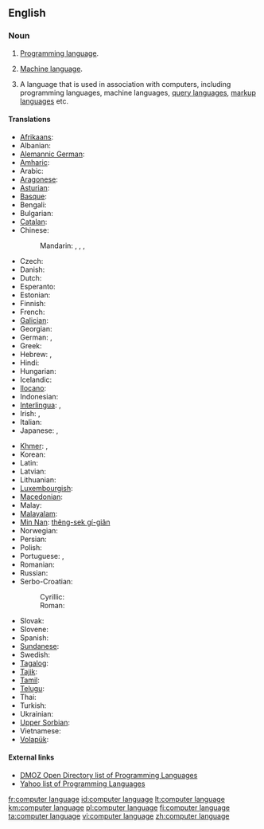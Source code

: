 {{wikipedia}}
==English==

===Noun===
{{en-noun|head=[[computer]] [[language]]}}

# {{context|programming|lang=en}} [[programming language|Programming language]].
# {{context|programming|lang=en}} [[machine language|Machine language]].
# {{context|programming|lang=en}} A language that is used in association with computers, including programming languages, machine languages, [[query language]]s, [[markup language]]s etc.

====Translations====
{{trans-top|programming language}}
* [[Afrikaans]]: {{t|af|programmeertaal}}
* Albanian: {{t|sq|gjuhë programimi}}
* [[Alemannic German]]: {{t|gsw|Programmiersprache|f}}
* [[Amharic]]: {{t|am|የፕሮግራም ቋንቋ|sc=Ethi}}
* Arabic: {{t|ar|لغة برمجة|f}}
* [[Aragonese]]: {{t|an|luengache de programazión|m}}
* [[Asturian]]: {{t|ast|llinguaxe de programación|f}}
* [[Basque]]: {{t|eu|programazio-lengoaia}}
* Bengali: {{t|bn|প্রোগ্রামিং ভাষা|sc=Beng}}
* Bulgarian: {{t|bg|език за програмиране|m}}
* [[Catalan]]: {{t|ca|llenguatge de programació|f}}
* Chinese:
*: Mandarin: {{t|cmn|計算機語言|sc=Hani}}, {{t|cmn|计算机语言|tr=jìsuànjī yǔyán|sc=Hani}}, {{t|cmn|編程語言|sc=Hani}}, {{t|cmn|编程语言|tr=biānchéng yǔyán|sc=Hani}}
* Czech: {{t|cs|programovací jazyk|m}}
* Danish: {{t|da|programmeringssprog|n}}
* Dutch: {{t+|nl|programmeertaal|f}}
* Esperanto: {{t|eo|programlingvo}}
* Estonian: {{t|et|programmeerimiskeel}}
* Finnish: {{t+|fi|ohjelmointikieli}}
* French: {{t|fr|langage informatique|m}}
* [[Galician]]: {{t|gl|linguaxe de programación|f}}
* Georgian: {{t|ka|პროგრამირების ენა|tr=programirebis ena|sc=Geor}}
* German: {{t+|de|Computersprache|f}}, {{t+|de|Programmiersprache|f}}
* Greek: {{t|el|γλώσσα προγραμματισμού|f|tr=ɤlósa proɤramatiʑmú}}
* Hebrew: {{t+|he|שפת תכנות|f|tr=S'fat Tikh'nut}}, {{t|he|שפות תיכנות|f-p|tr=S'fot Tikh'nut}}
* Hindi: {{t|hi|प्रोग्रामिंग भाषा}}
* Hungarian: {{t|hu|programozási nyelv}}
* Icelandic: {{t|is|forritunarmál|n}}
* [[Ilocano]]: {{t|ilo|lengguahe ti panangprograma}}
* Indonesian: {{t+|id|bahasa pemrograman}}
* [[Interlingua]]: {{t|ia|linguage computatorial}}, {{t|ia|linguage de programmation}}
* Irish: {{t|ga|teanga ríomhaire|f}}, {{t|ga|teanga ríomhaireachta|f}}
* Italian: {{t|it|linguaggio di programmazione|m}}
* Japanese: {{t|ja|計算機言語|tr=keisanki-gengo}}, {{t|ja|プログラミング言語|tr=puroguramingu gengo}}
{{trans-mid}}
* [[Khmer]]: {{t|km|ភាសាគណិតូបករណ៍|tr=phea sar kak net tob kor|sc=Khmr}}, {{t|km|ភាសាកុំព្យូទ័រ|tr=phea sar kom pyuu ter|sc=Khmr}}
* Korean: {{t|ko|프로그래밍 언어|tr=peurogeuraeming eoneo}}
* Latin: {{t|la|lingua programmandi|f}}
* Latvian: {{t|lv|programmēšanas valoda}}
* Lithuanian: {{t+|lt|programavimo kalba|f}}
* [[Luxembourgish]]: {{t|lb|Programméiersprooch|n}}
* [[Macedonian]]: {{t|mk|програмски јазик|m}}
* Malay: {{t|ms|bahasa pengaturcaraan}}
* [[Malayalam]]: {{t|ml|പ്രോഗ്രാമിംഗ് ഭാഷ|sc=Mlym}}
* [[Min Nan]]: [[thêng-sek gí-giân]]
* Norwegian: {{t+|no|programmeringsspråk|n}}
* Persian: {{t|fa|زبانهای برنامهنویسی}}
* Polish: {{t+|pl|język programowania|m}}
* Portuguese: {{t|pt|linguagem de computador|f}}, {{t+|pt|linguagem de programação|f}}
* Romanian: {{t|ro|limbaj de programare}}
* Russian: {{t+|ru|язык программирования|m|tr=jazýk programmirovánija}}
* Serbo-Croatian:
*: Cyrillic: {{t|sh|програмски језик|m|sc=Cyrl}}
*: Roman: {{t|sh|programski jezik|m}}
* Slovak: {{t|sk|programovací jazyk|m}}
* Slovene: {{t|sl|programski jezik|m}}
* Spanish: {{t+|es|lenguaje de programación|m}}
* [[Sundanese]]: {{t|su|basa program}}
* Swedish: {{t|sv|programspråk|n}}
* [[Tagalog]]: {{t|tl|wikang pamprograma}}
* [[Tajik]]: {{t|tg|забони барномасозӣ|sc=Cyrl}}
* [[Tamil]]: {{t|ta|ஆணைமூலம்}}
* [[Telugu]]: {{t|te|ప్రోగ్రామింగు భాష}}
* Thai: {{t|th|ภาษาโปรแกรม|tr=paasăa bprohgraem}}
* Turkish: {{t|tr|programlama dili}}
* Ukrainian: {{t|uk|мова програмування|f}}
* [[Upper Sorbian]]: {{t|hsb|programěrowanska rěč|f}}
* Vietnamese: {{t|vi|ngôn ngữ lập trình}}
* [[Volapük]]: {{t|vo|kompütapük}}
{{trans-bottom}}

====External links====
* [http://dmoz.org/Computers/Programming/Languages/ DMOZ Open Directory list of Programming Languages]
* [http://dir.yahoo.com/Computers_and_Internet/Programming_and_Development/Languages/ Yahoo list of Programming Languages]

[[fr:computer language]]
[[id:computer language]]
[[lt:computer language]]
[[km:computer language]]
[[pl:computer language]]
[[fi:computer language]]
[[ta:computer language]]
[[vi:computer language]]
[[zh:computer language]]